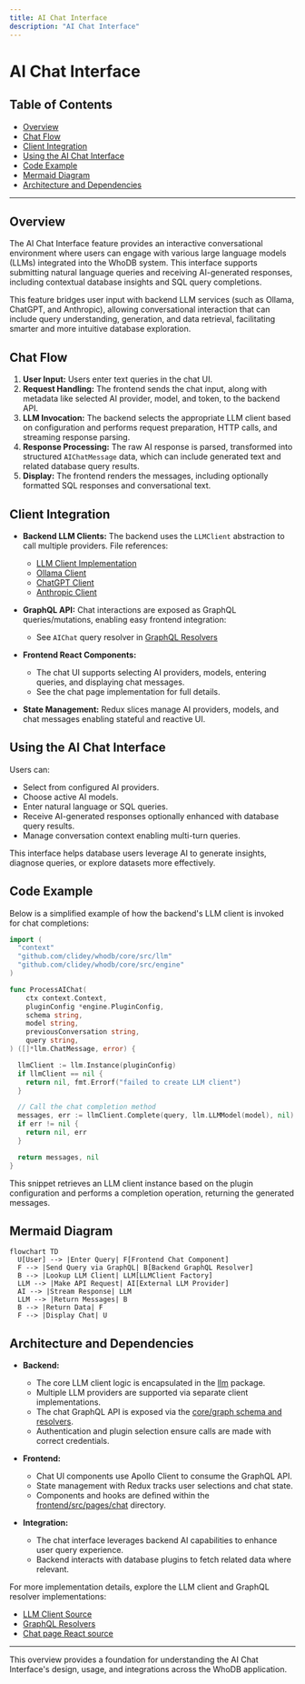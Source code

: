```yaml
---
title: AI Chat Interface
description: "AI Chat Interface"
---
```

# AI Chat Interface

## Table of Contents

- [Overview](#overview)
- [Chat Flow](#chat-flow)
- [Client Integration](#client-integration)
- [Using the AI Chat Interface](#using-the-ai-chat-interface)
- [Code Example](#code-example)
- [Mermaid Diagram](#mermaid-diagram)
- [Architecture and Dependencies](#architecture-and-dependencies)

---

## Overview

The AI Chat Interface feature provides an interactive conversational environment where users can engage with various large language models (LLMs) integrated into the WhoDB system. This interface supports submitting natural language queries and receiving AI-generated responses, including contextual database insights and SQL query completions.

This feature bridges user input with backend LLM services (such as Ollama, ChatGPT, and Anthropic), allowing conversational interaction that can include query understanding, generation, and data retrieval, facilitating smarter and more intuitive database exploration.

## Chat Flow

1. **User Input:** Users enter text queries in the chat UI.
2. **Request Handling:** The frontend sends the chat input, along with metadata like selected AI provider, model, and token, to the backend API.
3. **LLM Invocation:** The backend selects the appropriate LLM client based on configuration and performs request preparation, HTTP calls, and streaming response parsing.
4. **Response Processing:** The raw AI response is parsed, transformed into structured `AIChatMessage` data, which can include generated text and related database query results.
5. **Display:** The frontend renders the messages, including optionally formatted SQL responses and conversational text.

## Client Integration

- **Backend LLM Clients:** The backend uses the `LLMClient` abstraction to call multiple providers. File references:
  - [LLM Client Implementation](https://github.com/clidey/whodb/blob/main/core/src/llm/llm_client.go)
  - [Ollama Client](https://github.com/clidey/whodb/blob/main/core/src/llm/ollama_client.go)
  - [ChatGPT Client](https://github.com/clidey/whodb/blob/main/core/src/llm/chatgpt_client.go)
  - [Anthropic Client](https://github.com/clidey/whodb/blob/main/core/src/llm/anthropic_client.go)

- **GraphQL API:** Chat interactions are exposed as GraphQL queries/mutations, enabling easy frontend integration:
  - See `AIChat` query resolver in [GraphQL Resolvers](https://github.com/clidey/whodb/blob/main/core/graph/schema.resolvers.go)

- **Frontend React Components:**
  - The chat UI supports selecting AI providers, models, entering queries, and displaying chat messages.
  - See the chat page implementation for full details.

- **State Management:** Redux slices manage AI providers, models, and chat messages enabling stateful and reactive UI.

## Using the AI Chat Interface

Users can:

- Select from configured AI providers.
- Choose active AI models.
- Enter natural language or SQL queries.
- Receive AI-generated responses optionally enhanced with database query results.
- Manage conversation context enabling multi-turn queries.

This interface helps database users leverage AI to generate insights, diagnose queries, or explore datasets more effectively.

## Code Example

Below is a simplified example of how the backend's LLM client is invoked for chat completions:

```go
import (
  "context"
  "github.com/clidey/whodb/core/src/llm"
  "github.com/clidey/whodb/core/src/engine"
)

func ProcessAIChat(
    ctx context.Context,
    pluginConfig *engine.PluginConfig,
    schema string,
    model string,
    previousConversation string,
    query string,
) ([]*llm.ChatMessage, error) {

  llmClient := llm.Instance(pluginConfig)
  if llmClient == nil {
    return nil, fmt.Errorf("failed to create LLM client")
  }

  // Call the chat completion method
  messages, err := llmClient.Complete(query, llm.LLMModel(model), nil)
  if err != nil {
    return nil, err
  }

  return messages, nil
}
```

This snippet retrieves an LLM client instance based on the plugin configuration and performs a completion operation, returning the generated messages.

## Mermaid Diagram

```mermaid
flowchart TD
  U[User] --> |Enter Query| F[Frontend Chat Component]
  F --> |Send Query via GraphQL| B[Backend GraphQL Resolver]
  B --> |Lookup LLM Client| LLM[LLMClient Factory]
  LLM --> |Make API Request| AI[External LLM Provider]
  AI --> |Stream Response| LLM
  LLM --> |Return Messages| B
  B --> |Return Data| F
  F --> |Display Chat| U
```

## Architecture and Dependencies

- **Backend:** 
  - The core LLM client logic is encapsulated in the [llm](https://github.com/clidey/whodb/tree/main/core/src/llm) package.
  - Multiple LLM providers are supported via separate client implementations.
  - The chat GraphQL API is exposed via the [core/graph schema and resolvers](https://github.com/clidey/whodb/tree/main/core/graph).
  - Authentication and plugin selection ensure calls are made with correct credentials.

- **Frontend:**
  - Chat UI components use Apollo Client to consume the GraphQL API.
  - State management with Redux tracks user selections and chat state.
  - Components and hooks are defined within the [frontend/src/pages/chat](https://github.com/clidey/whodb/tree/main/frontend/src/pages/chat) directory.

- **Integration:**
  - The chat interface leverages backend AI capabilities to enhance user query experience.
  - Backend interacts with database plugins to fetch related data where relevant.

For more implementation details, explore the LLM client and GraphQL resolver implementations:
- [LLM Client Source](https://github.com/clidey/whodb/blob/main/core/src/llm/llm_client.go)
- [GraphQL Resolvers](https://github.com/clidey/whodb/blob/main/core/graph/schema.resolvers.go)
- [Chat page React source](https://github.com/clidey/whodb/blob/main/frontend/src/pages/chat/chat.tsx)

---

This overview provides a foundation for understanding the AI Chat Interface's design, usage, and integrations across the WhoDB application.
